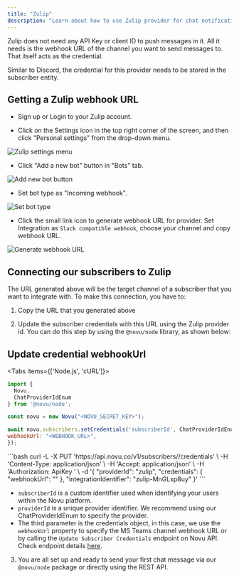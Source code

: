 ```yaml
---
title: "Zulip"
description: "Learn about how to use Zulip provider for chat notifications"
---
```



Zulip does not need any API Key or client ID to push messages in it. All it needs is the webhook URL of the channel you want to send messages to. That itself acts as the credential.

Similar to Discord, the credential for this provider needs to be stored in the subscriber entity.

## Getting a Zulip webhook URL

- Sign up or Login to your Zulip account.

- Click on the Settings icon in the top right corner of the screen, and then click "Personal settings" from the drop-down menu.

![Zulip settings menu](/images/channels-and-providers/chat/zulip/step_01.png)

- Click "Add a new bot" button in "Bots" tab.

![Add new bot button](/images/channels-and-providers/chat/zulip/step_02.png)

- Set bot type as "Incoming webhook".

![Set bot type](/images/channels-and-providers/chat/zulip/step_03.png)

- Click the small link icon to generate webhook URL for provider. Set Integration as `Slack compatible webhook`, choose your channel and copy webhook URL.

![Generate webhook URL](/images/channels-and-providers/chat/zulip/step_04.png)

## Connecting our subscribers to Zulip

The URL generated above will be the target channel of a subscriber that you want to integrate with. To make this connection, you have to:

1. Copy the URL that you generated above

2. Update the subscriber credentials with this URL using the Zulip provider id. You can do this step by using the `@novu/node` library, as shown below:

## Update credential webhookUrl

<Tabs items={['Node.js', 'cURL']}>
<Tab value="Node.js">
```javascript
import {
  Novu,
  ChatProviderIdEnum
} from '@novu/node';

const novu = new Novu("<NOVU_SECRET_KEY>");

await novu.subscribers.setCredentials('subscriberId', ChatProviderIdEnum.Zulip, {
webhookUrl: "<WEBHOOK_URL>",
});
```
</Tab>
<Tab value="cURL">
```bash
curl -L -X PUT 'https://api.novu.co/v1/subscribers/<SUBSCRIBER_ID>/credentials' \
-H 'Content-Type: application/json' \
-H 'Accept: application/json' \
-H 'Authorization: ApiKey <NOVU_SECRET_KEY>' \
-d '{
  "providerId": "zulip",
  "credentials": {
      "webhookUrl": "<WEBHOOK_URL>"
  },
  "integrationIdentifier": "zulip-MnGLxp8uy"
}'
```
</Tab>
</Tabs>

- `subscriberId` is a custom identifier used when identifying your users within the Novu platform.
- `providerId` is a unique provider identifier. We recommend using our ChatProviderIdEnum to specify the provider.
- The third parameter is the credentials object, in this case, we use the `webhookUrl` property to specify the MS Teams channel webhook URL or by calling the `Update Subscriber Credentials` endpoint on Novu API. Check endpoint details [here](/api-reference/subscribers/update-subscriber-preference).

3. You are all set up and ready to send your first chat message via our `@novu/node` package or directly using the REST API.
